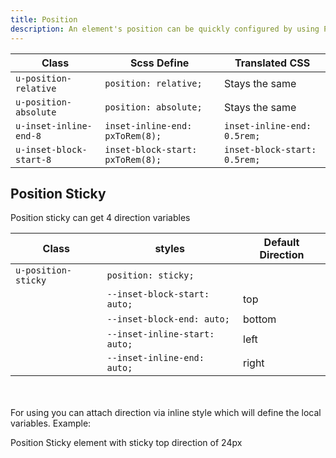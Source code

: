 ```yaml
---
title: Position
description: An element's position can be quickly configured by using Position classes.
---
```


| Class                   | Scss Define                      | Translated CSS                   |
| ----------------------- | -------------------------------- | -------------------------------- |
| `u-position-relative`   | `position: relative;`            | Stays the same                   |
| `u-position-absolute`   | `position: absolute;`            | Stays the same                   |
| `u-inset-inline-end-8`  | `inset-inline-end: pxToRem(8);`  | `inset-inline-end: 0.5rem;`      |
| `u-inset-block-start-8` | `inset-block-start: pxToRem(8);` | `inset-block-start: 0.5rem;`     |

## Position Sticky
Position sticky can get 4 direction variables

| Class                   | styles                              | Default Direction |
| ----------------------- | ----------------------------------- | ----------------- |
| `u-position-sticky`     | `position: sticky;`                 |                   |
|                         | `--inset-block-start: auto;`        | top               |
|                         | `--inset-block-end: auto;`          | bottom            |
|                         | `--inset-inline-start: auto;`       | left              |
|                         | `--inset-inline-end: auto;`         | right             |

<br /><br />
For using you can attach direction via inline style which will define the local variables. Example:

<Preview>
    <section class="u-position-sticky" style="--inset-block-start:3rem;">
        Position Sticky element with sticky top direction of 24px
    </section>
</Preview>